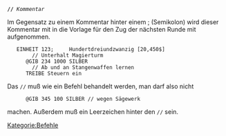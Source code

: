 <tt>'''//''' ''Kommentar''</tt>

Im Gegensatz zu einem Kommentar hinter einem [[;]] (Semikolon) wird dieser Kommentar mit in die Vorlage für den Zug der nächsten Runde mit aufgenommen.

    EINHEIT 123;     Hundertdreiundzwanzig [20,450$]
         // Unterhalt Magierturm
       @GIB 234 1000 SILBER
         // Ab und an Stangenwaffen lernen
       TREIBE Steuern ein

Das <tt>//</tt> muß wie ein Befehl behandelt werden, man darf also nicht

       @GIB 345 100 SILBER // wegen Sägewerk

machen. Außerdem muß ein Leerzeichen hinter den <tt>//</tt> sein.

[[Kategorie:Befehle]]
